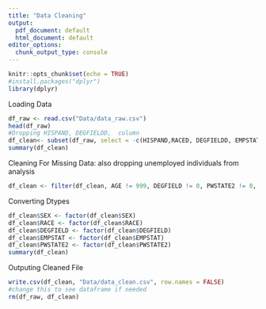```yaml
---
title: "Data Cleaning"
output:
  pdf_document: default
  html_document: default
editor_options:
  chunk_output_type: console
---
```


```r
knitr::opts_chunk$set(echo = TRUE)
#install.packages("dplyr")
library(dplyr)
```

Loading Data
```r
df_raw <- read.csv("Data/data_raw.csv")
head(df_raw)
#Dropping HISPAND, DEGFIELDD,  column
df_clean<- subset(df_raw, select = -c(HISPAND,RACED, DEGFIELDD, EMPSTATD, IND, EDUC, STATEICP, HISPAN, EDUCD, INCWAGE) )
summary(df_clean)
```

Cleaning For Missing Data: also dropping unemployed individuals from analysis
```r
df_clean <- filter(df_clean, AGE != 999, DEGFIELD != 0, PWSTATE2 != 0, INCTOT != 9999999, EMPSTAT==1)
```

Converting Dtypes
```r
df_clean$SEX <- factor(df_clean$SEX)
df_clean$RACE <- factor(df_clean$RACE)
df_clean$DEGFIELD <- factor(df_clean$DEGFIELD)
df_clean$EMPSTAT <- factor(df_clean$EMPSTAT)
df_clean$PWSTATE2 <- factor(df_clean$PWSTATE2)
summary(df_clean)
```

Outputing Cleaned File
```r
write.csv(df_clean, "Data/data_clean.csv", row.names = FALSE)
#change this to see dataframe if needed
rm(df_raw, df_clean)
```

